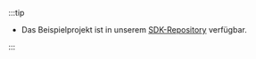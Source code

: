 :::tip

- Das Beispielprojekt ist in unserem [SDK-Repository](https://github.com/logto-io/js/tree/master/packages/express-sample) verfügbar.

:::
